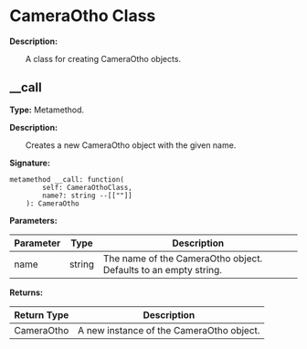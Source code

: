 # CameraOtho Class

**Description:**

&emsp;&emsp;A class for creating CameraOtho objects.

## __call

**Type:** Metamethod.

**Description:**

&emsp;&emsp;Creates a new CameraOtho object with the given name.

**Signature:**
```tl
metamethod __call: function(
		self: CameraOthoClass,
		name?: string --[[""]]
	): CameraOtho
```

**Parameters:**

| Parameter | Type | Description |
| --- | --- | --- |
| name | string | The name of the CameraOtho object. Defaults to an empty string. |

**Returns:**

| Return Type | Description |
| --- | --- |
| CameraOtho | A new instance of the CameraOtho object. |